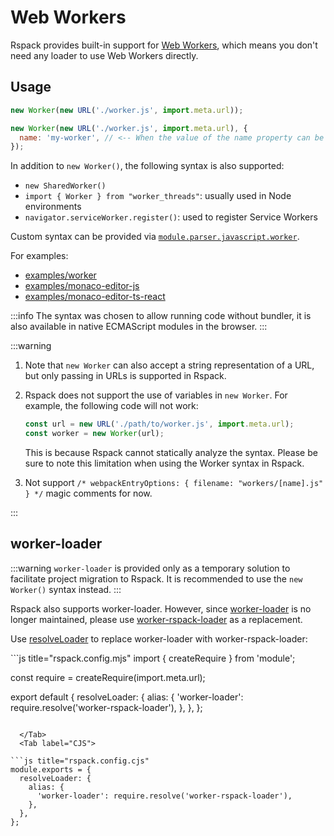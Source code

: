 
<WebpackLicense from="https://webpack.js.org/guides/web-workers/" />

# Web Workers

Rspack provides built-in support for [Web Workers](https://developer.mozilla.org/en-US/docs/Web/API/Web_Workers_API/Using_web_workers), which means you don't need any loader to use Web Workers directly.

## Usage

```js
new Worker(new URL('./worker.js', import.meta.url));
```

```js
new Worker(new URL('./worker.js', import.meta.url), {
  name: 'my-worker', // <-- When the value of the name property can be statically analyzed, the worker's chunk name can be customized with this property to replace the [name] placeholder when the chunk file is generated
});
```

In addition to `new Worker()`, the following syntax is also supported:

- `new SharedWorker()`
- `import { Worker } from "worker_threads"`: usually used in Node environments
- `navigator.serviceWorker.register()`: used to register Service Workers

Custom syntax can be provided via [`module.parser.javascript.worker`](/config/module#moduleparserjavascriptworker).

For examples:

- [examples/worker](https://github.com/rspack-contrib/rstack-examples/tree/main/rspack/worker)
- [examples/monaco-editor-js](https://github.com/rspack-contrib/rstack-examples/tree/main/rspack/monaco-editor-js)
- [examples/monaco-editor-ts-react](https://github.com/rspack-contrib/rstack-examples/tree/main/rspack/monaco-editor-ts-react)

:::info
The syntax was chosen to allow running code without bundler, it is also available in native ECMAScript modules in the browser.
:::

:::warning

1. Note that `new Worker` can also accept a string representation of a URL, but only passing in URLs is supported in Rspack.
2. Rspack does not support the use of variables in `new Worker`. For example, the following code will not work:

   ```js
   const url = new URL('./path/to/worker.js', import.meta.url);
   const worker = new Worker(url);
   ```

   This is because Rspack cannot statically analyze the syntax. Please be sure to note this limitation when using the Worker syntax in Rspack.

3. Not support `/* webpackEntryOptions: { filename: "workers/[name].js" } */` magic comments for now.

:::

## worker-loader

:::warning
`worker-loader` is provided only as a temporary solution to facilitate project migration to Rspack. It is recommended to use the `new Worker()` syntax instead.
:::

Rspack also supports worker-loader. However, since [worker-loader](https://github.com/webpack-contrib/worker-loader) is no longer maintained, please use [worker-rspack-loader](https://github.com/rspack-contrib/worker-rspack-loader) as a replacement.

Use [resolveLoader](/config/resolve-loader) to replace worker-loader with worker-rspack-loader:

<Tabs>
  <Tab label="ESM">
```js title="rspack.config.mjs"
import { createRequire } from 'module';

const require = createRequire(import.meta.url);

export default {
  resolveLoader: {
    alias: {
      'worker-loader': require.resolve('worker-rspack-loader'),
    },
  },
};
```

  </Tab>
  <Tab label="CJS">

```js title="rspack.config.cjs"
module.exports = {
  resolveLoader: {
    alias: {
      'worker-loader': require.resolve('worker-rspack-loader'),
    },
  },
};
```

  </Tab>
</Tabs>
